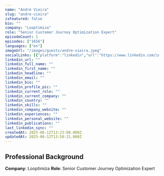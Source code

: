 ```yaml
---
name: "André Vieira"
slug: "andre-vieira"
isFeatured: false
bio: ""
company: "Looptimiza"
role: "Senior Customer Journey Optimization Expert"
episodeCount: 1
episodes: ["1656"]
languages: ["en"]
imageUrl: "/images/guests/andre-vieira.jpeg"
socialLinks: [{"platform":"linkedin","url":"https://www.linkedin.com/in/andrevieira1/"}]
linkedin_url: ""
linkedin_full_name: ""
linkedin_first_name: ""
linkedin_headline: ""
linkedin_email: ""
linkedin_bio: ""
linkedin_profile_pic: ""
linkedin_current_role: ""
linkedin_current_company: ""
linkedin_country: ""
linkedin_skills: ""
linkedin_company_website: ""
linkedin_experiences: ""
linkedin_personal_website: ""
linkedin_publications: ""
last_linkedin_sync: ""
createdAt: 2025-06-12T13:23:08.000Z
updatedAt: 2025-06-12T13:50:21.000Z
---
```


## Professional Background

**Company**: Looptimiza
**Role**: Senior Customer Journey Optimization Expert
